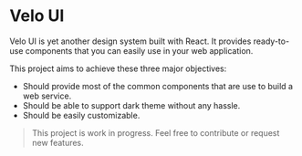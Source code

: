 
<Meta title="Introduction" />

# Velo UI

Velo UI is yet another design system built with React. It provides ready-to-use components that you can easily use in your web application.

This project aims to achieve these three major objectives:

- Should provide most of the common components that are use to build a web service.
- Should be able to support dark theme without any hassle.
- Should be easily customizable.

> This project is work in progress. Feel free to contribute or request new features.

